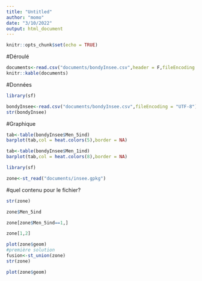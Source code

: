 ```yaml
---
title: "Untitled"
author: "momo"
date: "3/10/2022"
output: html_document
---
```


```r
knitr::opts_chunk$set(echo = TRUE)
```

#Déroulé

```r
documents<-read.csv("documents/bondyInsee.csv",header = F,fileEncoding = "UTF-8")
knitr::kable(documents)
```

#Données

```r
library(sf)
```

```r
bondyInsee<-read.csv("documents/bondyInsee.csv",fileEncoding = "UTF-8")
str(bondyInsee)
```

#Graphique

```r
tab<-table(bondyInsee$Men_5ind)
barplot(tab,col = heat.colors(5),border = NA)
```

```r
tab<-table(bondyInsee$Men_1ind)
barplot(tab,col = heat.colors(8),border = NA)
```

```r
library(sf)
```

```r
zone<-st_read("documents/insee.gpkg")
```
#quel contenu pour le fichier?

```r
str(zone)
```
```r
zone$Men_5ind
```
```r
zone[zone$Men_5ind==1,]
```
```r
zone[1,2]
```
```r
plot(zone$geom)
#première solution
fusion<-st_union(zone)
str(zone)
```
```r
plot(zone$geom)
```



